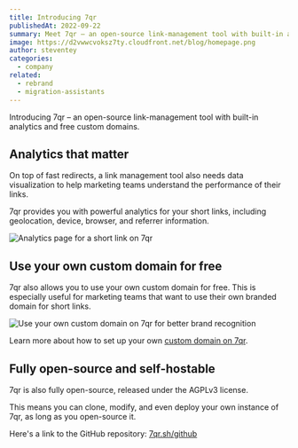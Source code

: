 ```yaml
---
title: Introducing 7qr
publishedAt: 2022-09-22
summary: Meet 7qr – an open-source link-management tool with built-in analytics and free custom domains.
image: https://d2vwwcvoksz7ty.cloudfront.net/blog/homepage.png
author: steventey
categories:
  - company
related:
  - rebrand
  - migration-assistants
---
```


Introducing 7qr – an open-source link-management tool with built-in analytics and free custom domains.

<Tweet id="1572958186667233282" />

## Analytics that matter

On top of fast redirects, a link management tool also needs data visualization to help marketing teams understand the performance of their links.

7qr provides you with powerful analytics for your short links, including geolocation, device, browser, and referrer information.

<Image
  alt="Analytics page for a short link on 7qr"
  src="https://d2vwwcvoksz7ty.cloudfront.net/changelog/public-stats-pages.png"
  width={1607}
  height={946}
/>

## Use your own custom domain for free

7qr also allows you to use your own custom domain for free. This is especially useful for marketing teams that want to use their own branded domain for short links.

<Image
  alt="Use your own custom domain on 7qr for better brand recognition"
  src="https://d2vwwcvoksz7ty.cloudfront.net/blog/domains.png"
  width={1393}
  height={722}
/>

Learn more about how to set up your own [custom domain on 7qr](/help/article/how-to-add-custom-domain).

## Fully open-source and self-hostable

7qr is also fully open-source, released under the AGPLv3 license.

This means you can clone, modify, and even deploy your own instance of 7qr, as long
as you open-source it.

<GithubRepo url="https://github.com/steven-tey/dub" />

Here's a link to the GitHub repository: [7qr.sh/github](https://7qr.sh/github)
